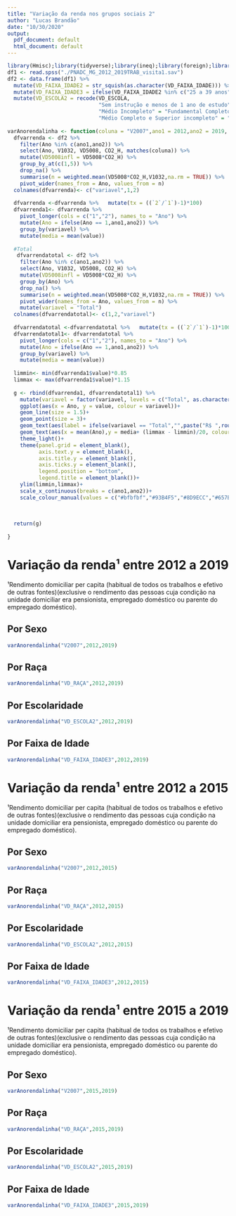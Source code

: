 ```yaml
---
title: "Variação da renda nos grupos sociais 2"
author: "Lucas Brandão"
date: "10/30/2020"
output:
  pdf_document: default
  html_document: default
---
```


```r
library(Hmisc);library(tidyverse);library(ineq);library(foreign);library(DescTools)
df1 <- read.spss("./PNADC_MG_2012_2019TRAB_visita1.sav")
df2 <- data.frame(df1) %>% 
  mutate(VD_FAIXA_IDADE2 = str_squish(as.character(VD_FAIXA_IDADE))) %>% 
  mutate(VD_FAIXA_IDADE3 = ifelse(VD_FAIXA_IDADE2 %in% c("25 a 39 anos","40 a 59 anos"),"25 a 59 anos",VD_FAIXA_IDADE2)) %>% 
  mutate(VD_ESCOLA2 = recode(VD_ESCOLA,
                             "Sem instrução e menos de 1 ano de estudo" = "Fundamental Incompleto",
                             "Médio Incompleto" = "Fundamental Completo",
                             "Médio Completo e Superior incompleto" = "Médio Completo"))
  
varAnorendalinha <- function(coluna = "V2007",ano1 = 2012,ano2 = 2019, limite = 2000){
  dfvarrenda <- df2 %>% 
    filter(Ano %in% c(ano1,ano2)) %>% 
    select(Ano, V1032, VD5008, CO2_H, matches(coluna)) %>% 
    mutate(VD5008infl = VD5008*CO2_H) %>% 
    group_by_at(c(1,5)) %>% 
    drop_na() %>% 
    summarise(n = weighted.mean(VD5008*CO2_H,V1032,na.rm = TRUE)) %>% 
    pivot_wider(names_from = Ano, values_from = n)
  colnames(dfvarrenda)<- c("variavel",1,2)
  
  dfvarrenda <-dfvarrenda %>%   mutate(tx = ((`2`/`1`)-1)*100)
  dfvarrenda1<- dfvarrenda %>%
    pivot_longer(cols = c("1","2"), names_to = "Ano") %>% 
    mutate(Ano = ifelse(Ano == 1,ano1,ano2)) %>% 
    group_by(variavel) %>% 
    mutate(media = mean(value))
  
  #Total
   dfvarrendatotal <- df2 %>% 
    filter(Ano %in% c(ano1,ano2)) %>% 
    select(Ano, V1032, VD5008, CO2_H) %>% 
    mutate(VD5008infl = VD5008*CO2_H) %>% 
    group_by(Ano) %>% 
    drop_na() %>% 
    summarise(n = weighted.mean(VD5008*CO2_H,V1032,na.rm = TRUE)) %>% 
    pivot_wider(names_from = Ano, values_from = n) %>% 
    mutate(variavel = "Total")
  colnames(dfvarrendatotal)<- c(1,2,"variavel")
  
  dfvarrendatotal <-dfvarrendatotal %>%   mutate(tx = ((`2`/`1`)-1)*100)
  dfvarrendatotal1<- dfvarrendatotal %>%
    pivot_longer(cols = c("1","2"), names_to = "Ano") %>% 
    mutate(Ano = ifelse(Ano == 1,ano1,ano2)) %>% 
    group_by(variavel) %>% 
    mutate(media = mean(value))
  
  limmin<- min(dfvarrenda1$value)*0.85
  limmax <- max(dfvarrenda1$value)*1.15
  
  g <- rbind(dfvarrenda1, dfvarrendatotal1) %>% 
    mutate(variavel = factor(variavel, levels = c("Total", as.character(unique(dfvarrenda1$variavel))))) %>% 
    ggplot(aes(x = Ano, y = value, colour = variavel))+
    geom_line(size = 1.5)+
    geom_point(size = 3)+
    geom_text(aes(label = ifelse(variavel == "Total","",paste("R$ ",round(value))),y = value+(limmax - limmin)/20))+
    geom_text(aes(x = mean(Ano),y = media+ (limmax - limmin)/20, colour = variavel, label = ifelse(variavel == "Total","", paste(round(tx,1),"%"))))+
    theme_light()+
    theme(panel.grid = element_blank(),
          axis.text.y = element_blank(),
          axis.title.y = element_blank(),
          axis.ticks.y = element_blank(),
          legend.position = "bottom",
          legend.title = element_blank())+
    ylim(limmin,limmax)+
    scale_x_continuous(breaks = c(ano1,ano2))+
    scale_colour_manual(values = c("#bfbfbf","#93B4F5","#8D9ECC","#657BA8","#56698F","#3F4D69"))
  
  
  
  return(g)
  
}
```

# Variação da renda¹ entre 2012 a 2019
¹Rendimento domiciliar per capita (habitual de todos os trabalhos e efetivo de outras fontes)(exclusive o rendimento das pessoas cuja condição na unidade domiciliar era pensionista, empregado doméstico ou parente do empregado doméstico).

## Por Sexo

```r

varAnorendalinha("V2007",2012,2019)
```

\pagebreak
## Por Raça

```r

varAnorendalinha("VD_RAÇA",2012,2019)
```

\pagebreak
## Por Escolaridade

```r

varAnorendalinha("VD_ESCOLA2",2012,2019)
```

\pagebreak
## Por Faixa de Idade

```r

varAnorendalinha("VD_FAIXA_IDADE3",2012,2019)
```



\pagebreak
# Variação da renda¹ entre 2012 a 2015
¹Rendimento domiciliar per capita (habitual de todos os trabalhos e efetivo de outras fontes)(exclusive o rendimento das pessoas cuja condição na unidade domiciliar era pensionista, empregado doméstico ou parente do empregado doméstico).

## Por Sexo

```r

varAnorendalinha("V2007",2012,2015)
```

\pagebreak
## Por Raça

```r

varAnorendalinha("VD_RAÇA",2012,2015)
```

\pagebreak
## Por Escolaridade

```r

varAnorendalinha("VD_ESCOLA2",2012,2015)
```

\pagebreak
## Por Faixa de Idade

```r

varAnorendalinha("VD_FAIXA_IDADE3",2012,2015)
```



\pagebreak
\pagebreak
# Variação da renda¹ entre 2015 a 2019
¹Rendimento domiciliar per capita (habitual de todos os trabalhos e efetivo de outras fontes)(exclusive o rendimento das pessoas cuja condição na unidade domiciliar era pensionista, empregado doméstico ou parente do empregado doméstico).

## Por Sexo

```r

varAnorendalinha("V2007",2015,2019)
```

\pagebreak
## Por Raça

```r

varAnorendalinha("VD_RAÇA",2015,2019)
```

\pagebreak
## Por Escolaridade

```r

varAnorendalinha("VD_ESCOLA2",2015,2019)
```

\pagebreak
## Por Faixa de Idade

```r

varAnorendalinha("VD_FAIXA_IDADE3",2015,2019)
```



\pagebreak